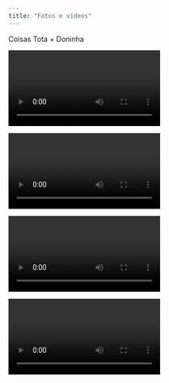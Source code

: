 ```yaml
---
title: "Fotos e vídeos"
---
```


Coisas Tota + Doninha

::: {layout-ncol=2}

![](v1.mp4)

![](v2.mp4)

![](v3.mp4)

![](f1.mp4)

:::


